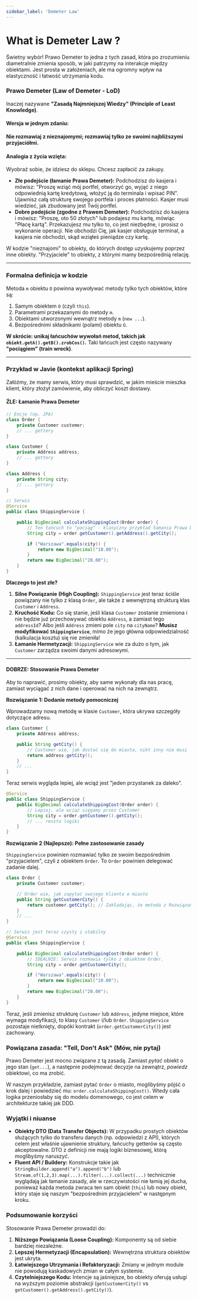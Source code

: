 ```yaml
---
sidebar_label: 'Demeter Law'
---
```


# What is Demeter Law ?

Świetny wybór! Prawo Demeter to jedna z tych zasad, która po zrozumieniu diametralnie zmienia sposób, w jaki patrzymy na interakcje między obiektami. Jest prosta w założeniach, ale ma ogromny wpływ na elastyczność i łatwość utrzymania kodu.

### Prawo Demeter (Law of Demeter - LoD)

Inaczej nazywane **"Zasadą Najmniejszej Wiedzy" (Principle of Least Knowledge)**.

#### Wersja w jednym zdaniu:
**Nie rozmawiaj z nieznajomymi; rozmawiaj tylko ze swoimi najbliższymi przyjaciółmi.**

#### Analogia z życia wzięta:
Wyobraź sobie, że idziesz do sklepu. Chcesz zapłacić za zakupy.

*   **Złe podejście (łamanie Prawa Demeter):** Podchodzisz do kasjera i mówisz: "Proszę wziąć mój portfel, otworzyć go, wyjąć z niego odpowiednią kartę kredytową, włożyć ją do terminala i wpisać PIN". Ujawnisz całą strukturę swojego portfela i proces płatności. Kasjer musi wiedzieć, jak zbudowany jest Twój portfel.
*   **Dobre podejście (zgodne z Prawem Demeter):** Podchodzisz do kasjera i mówisz: "Proszę, oto 50 złotych" lub podajesz mu kartę, mówiąc "Płacę kartą". Przekazujesz mu tylko to, co jest niezbędne, i prosisz o wykonanie operacji. Nie obchodzi Cię, jak kasjer obsługuje terminal, a kasjera nie obchodzi, skąd wziąłeś pieniądze czy kartę.

W kodzie "nieznajomi" to obiekty, do których dostęp uzyskujemy poprzez inne obiekty. "Przyjaciele" to obiekty, z którymi mamy bezpośrednią relację.

---

### Formalna definicja w kodzie

Metoda `m` obiektu `O` powinna wywoływać metody tylko tych obiektów, które są:
1.  Samym obiektem `O` (czyli `this`).
2.  Parametrami przekazanymi do metody `m`.
3.  Obiektami utworzonymi wewnątrz metody `m` (`new ...`).
4.  Bezpośrednimi składnikami (polami) obiektu `O`.

**W skrócie: unikaj łańcuchów wywołań metod, takich jak `obiekt.getA().getB().zrobCos()`.** Taki łańcuch jest często nazywany **"pociągiem" (train wreck)**.

---

### Przykład w Javie (kontekst aplikacji Spring)

Załóżmy, że mamy serwis, który musi sprawdzić, w jakim mieście mieszka klient, który złożył zamówienie, aby obliczyć koszt dostawy.

#### ŹLE: Łamanie Prawa Demeter

```java
// Encje (np. JPA)
class Order {
    private Customer customer;
    // ... gettery
}

class Customer {
    private Address address;
    // ... gettery
}

class Address {
    private String city;
    // ... gettery
}

// Serwis
@Service
public class ShippingService {

    public BigDecimal calculateShippingCost(Order order) {
        // Ten łańcuch to "pociąg" - klasyczny przykład łamania Prawa Demeter
        String city = order.getCustomer().getAddress().getCity();

        if ("Warszawa".equals(city)) {
            return new BigDecimal("10.00");
        }
        return new BigDecimal("20.00");
    }
}
```

**Dlaczego to jest złe?**
1.  **Silne Powiązanie (High Coupling):** `ShippingService` jest teraz ściśle powiązany nie tylko z klasą `Order`, ale także z wewnętrzną strukturą klas `Customer` i `Address`.
2.  **Kruchość Kodu:** Co się stanie, jeśli klasa `Customer` zostanie zmieniona i nie będzie już przechowywać obiektu `Address`, a zamiast tego `addressId`? Albo jeśli `Address` zmieni pole `city` na `cityName`? **Musisz modyfikować `ShippingService`**, mimo że jego główna odpowiedzialność (kalkulacja kosztu) się nie zmieniła!
3.  **Łamanie Hermetyzacji:** `ShippingService` wie za dużo o tym, jak `Customer` zarządza swoimi danymi adresowymi.

---

#### DOBRZE: Stosowanie Prawa Demeter

Aby to naprawić, prosimy obiekty, aby same wykonały dla nas pracę, zamiast wyciągać z nich dane i operować na nich na zewnątrz.

**Rozwiązanie 1: Dodanie metody pomocniczej**

Wprowadzamy nową metodę w klasie `Customer`, która ukrywa szczegóły dotyczące adresu.

```java
class Customer {
    private Address address;

    public String getCity() {
        // Customer wie, jak dostać się do miasta, nikt inny nie musi
        return address.getCity();
    }
    // ...
}
```

Teraz serwis wygląda lepiej, ale wciąż jest "jeden przystanek za daleko".

```java
@Service
public class ShippingService {
    public BigDecimal calculateShippingCost(Order order) {
        // Lepiej, ale wciąż sięgamy przez Customer
        String city = order.getCustomer().getCity();
        // ... reszta logiki
    }
}
```

**Rozwiązanie 2 (Najlepsze): Pełne zastosowanie zasady**

`ShippingService` powinien rozmawiać tylko ze swoim bezpośrednim "przyjacielem", czyli z obiektem `Order`. To `Order` powinien delegować zadanie dalej.

```java
class Order {
    private Customer customer;

    // Order wie, jak zapytać swojego klienta o miasto
    public String getCustomerCity() {
        return customer.getCity(); // Zakładając, że metoda z Rozwiązania 1 istnieje w Customer
    }
    // ...
}

// Serwis jest teraz czysty i stabilny
@Service
public class ShippingService {

    public BigDecimal calculateShippingCost(Order order) {
        // IDEALNIE: Serwis rozmawia tylko z obiektem Order.
        String city = order.getCustomerCity();

        if ("Warszawa".equals(city)) {
            return new BigDecimal("10.00");
        }
        return new BigDecimal("20.00");
    }
}
```
Teraz, jeśli zmienisz strukturę `Customer` lub `Address`, jedyne miejsce, które wymaga modyfikacji, to klasy `Customer` i/lub `Order`. `ShippingService` pozostaje nietknięty, dopóki kontrakt (`order.getCustomerCity()`) jest zachowany.

### Powiązana zasada: "Tell, Don't Ask" (Mów, nie pytaj)

Prawo Demeter jest mocno związane z tą zasadą. Zamiast *pytać* obiekt o jego stan (`get...`), a następnie podejmować decyzje na zewnątrz, *powiedz* obiektowi, co ma zrobić.

W naszym przykładzie, zamiast pytać `Order` o miasto, moglibyśmy pójść o krok dalej i powiedzieć mu: `order.calculateShippingCost()`. Wtedy cała logika przeniosłaby się do modelu domenowego, co jest celem w architekturze takiej jak DDD.

### Wyjątki i niuanse

*   **Obiekty DTO (Data Transfer Objects):** W przypadku prostych obiektów służących tylko do transferu danych (np. odpowiedzi z API), których celem jest właśnie ujawnienie struktury, łańcuchy getterów są często akceptowalne. DTO z definicji nie mają logiki biznesowej, którą moglibyśmy naruszyć.
*   **Fluent API / Buildery:** Konstrukcje takie jak `StringBuilder.append("a").append("b")` lub `Stream.of(1,2,3).map(...).filter(...).collect(...)` technicznie wyglądają jak łamanie zasady, ale w rzeczywistości nie łamią jej ducha, ponieważ każda metoda zwraca ten sam obiekt (`this`) lub nowy obiekt, który staje się naszym "bezpośrednim przyjacielem" w następnym kroku.

### Podsumowanie korzyści

Stosowanie Prawa Demeter prowadzi do:
1.  **Niższego Powiązania (Loose Coupling):** Komponenty są od siebie bardziej niezależne.
2.  **Lepszej Hermetyzacji (Encapsulation):** Wewnętrzna struktura obiektów jest ukryta.
3.  **Łatwiejszego Utrzymania i Refaktoryzacji:** Zmiany w jednym module nie powodują kaskadowych zmian w całym systemie.
4.  **Czytelniejszego Kodu:** Intencje są jaśniejsze, bo obiekty oferują usługi na wyższym poziomie abstrakcji (`getCustomerCity()` vs `getCustomer().getAddress().getCity()`).
